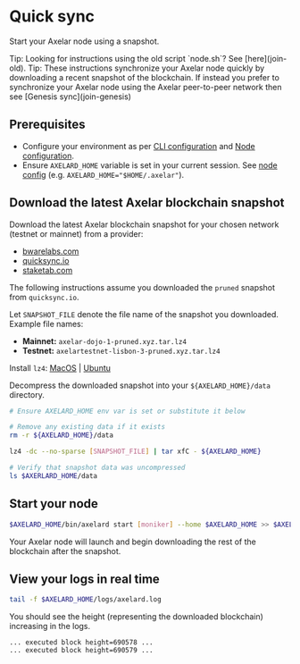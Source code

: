 # Quick sync


Start your Axelar node using a snapshot.

<Callout emoji="💡">
  Tip: Looking for instructions using the old script `node.sh`?  See [here](join-old).
</Callout>

<Callout emoji="💡">
  Tip: These instructions synchronize your Axelar node quickly by downloading a recent snapshot of the blockchain. If instead you prefer to synchronize your Axelar node using the Axelar peer-to-peer network then see [Genesis sync](join-genesis)
</Callout>

## Prerequisites

- Configure your environment as per [CLI configuration](config-cli) and [Node configuration](config-node).
- Ensure `AXELARD_HOME` variable is set in your current session. See [node config](https://docs.axelar.dev/node/config-node#home-directory) (e.g. `AXELARD_HOME="$HOME/.axelar"`).

## Download the latest Axelar blockchain snapshot

Download the latest Axelar blockchain snapshot for your chosen network (testnet or mainnet) from a provider:

- [bwarelabs.com](https://bwarelabs.com/snapshots)
- [quicksync.io](https://quicksync.io/networks/axelar.html)
- [staketab.com](https://services.staketab.com/snapshots/axelar)

The following instructions assume you downloaded the `pruned` snapshot from `quicksync.io`.

Let `SNAPSHOT_FILE` denote the file name of the snapshot you downloaded. Example file names:

- **Mainnet:** `axelar-dojo-1-pruned.xyz.tar.lz4`
- **Testnet:** `axelartestnet-lisbon-3-pruned.xyz.tar.lz4`

Install `lz4`: [MacOS](https://formulae.brew.sh/formula/lz4) | [Ubuntu](https://snapcraft.io/install/lz4/ubuntu)

Decompress the downloaded snapshot into your `${AXELARD_HOME}/data` directory.

```bash
# Ensure AXELARD_HOME env var is set or substitute it below

# Remove any existing data if it exists
rm -r ${AXELARD_HOME}/data

lz4 -dc --no-sparse [SNAPSHOT_FILE] | tar xfC - ${AXELARD_HOME}

# Verify that snapshot data was uncompressed
ls $AXERLARD_HOME/data
```

## Start your node

```bash
$AXELARD_HOME/bin/axelard start [moniker] --home $AXELARD_HOME >> $AXELARD_HOME/logs/axelard.log 2>&1 &
```

Your Axelar node will launch and begin downloading the rest of the blockchain after the snapshot.

## View your logs in real time

```bash
tail -f $AXELARD_HOME/logs/axelard.log
```

You should see the height (representing the downloaded blockchain) increasing in the logs.

```
... executed block height=690578 ...
... executed block height=690579 ...
```
